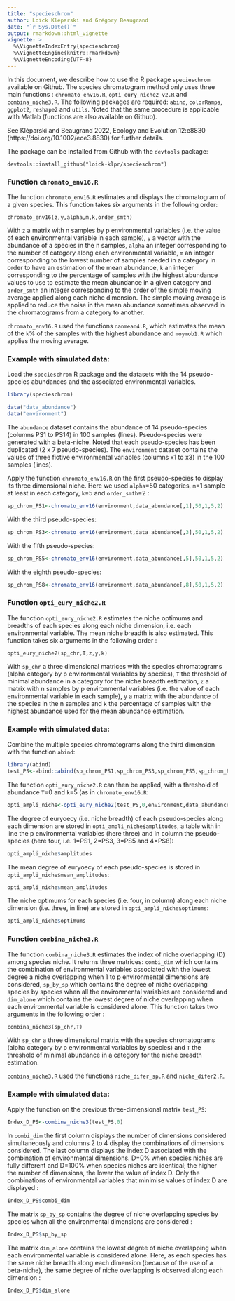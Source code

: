 ```yaml
---
title: "specieschrom"
author: Loïck Kléparski and Grégory Beaugrand
date: "`r Sys.Date()`"
output: rmarkdown::html_vignette
vignette: >
  %\VignetteIndexEntry{specieschrom}
  %\VignetteEngine{knitr::rmarkdown}
  %\VignetteEncoding{UTF-8}
---
```


In this document, we describe how to use the R package `specieschrom` available on Github. The species chromatogram method only uses three main functions : `chromato_env16.R`, `opti_eury_niche2_v2.R` and `combina_niche3.R`. The following packages are required: `abind`, `colorRamps`, `ggplot2`, `reshape2` and `utils`. Noted that the same procedure is applicable with Matlab (functions are also available on Github).

See Kléparski and Beaugrand 2022, Ecology and Evolution 12:e8830 (https://doi.org/10.1002/ece3.8830) for further details.

The package can be installed from Github with the `devtools` package:
```{}
devtools::install_github("loick-klpr/specieschrom")
```

### Function `chromato_env16.R`
The function `chromato_env16.R` estimates and displays the chromatogram of a given species. This function takes six arguments in the following order:
```{}
chromato_env16(z,y,alpha,m,k,order_smth)
```
With `z` a matrix with n samples by p environmental variables (i.e. the value of each environmental variable in each sample), `y` a vector with the abundance of a species in the n samples, `alpha` an integer corresponding to the number of category along each environmental variable, `m` an integer corresponding to the lowest number of samples needed in a category in order to have an estimation of the mean abundance, `k` an integer corresponding to the percentage of samples with the highest abundance values to use to estimate the mean abundance in a given category and `order_smth` an integer corresponding to the order of the simple moving average applied along each niche dimension. The simple moving average is applied to reduce the noise in the mean abundance sometimes observed in the chromatograms from a category to another.

`chromato_env16.R` used the functions `nanmean4.R`, which estimates the mean of the `k`% of the samples with the highest abundance and `moymob1.R` which applies the moving average.

### Example with simulated data: 
Load the `specieschrom` R package and the datasets with the 14 pseudo-species abundances and the associated environmental variables.

```r
library(specieschrom)

data("data_abundance")
data("environment")
```
The `abundance` dataset contains the abundance of 14 pseudo-species (columns PS1 to PS14) in 100 samples (lines). Pseudo-species were generated with a beta-niche. Noted that each pseudo-species has been duplicated (2 x 7 pseudo-species). The `environment` dataset contains the values of three fictive environmental variables (columns x1 to x3) in the 100 samples (lines). 

Apply the function `chromato_env16.R` on the first pseudo-species to display its three dimensional niche. Here we used `alpha`=50 categories, `m`=1 sample at least in each category, `k`=5 and `order_smth`=2 :
```r
sp_chrom_PS1<-chromato_env16(environment,data_abundance[,1],50,1,5,2)
```

With the third pseudo-species:
```r
sp_chrom_PS3<-chromato_env16(environment,data_abundance[,3],50,1,5,2)
```

With the fifth pseudo-species:
```r
sp_chrom_PS5<-chromato_env16(environment,data_abundance[,5],50,1,5,2)
```

With the eighth pseudo-species:
```r
sp_chrom_PS8<-chromato_env16(environment,data_abundance[,8],50,1,5,2)
```

### Function `opti_eury_niche2.R`
The function `opti_eury_niche2.R` estimates the niche optimums and breadths of each species along each niche dimension, i.e. each environmental variable. The mean niche breadth is also estimated. This function takes six arguments in the following order : 
```{}
opti_eury_niche2(sp_chr,T,z,y,k)
```
With `sp_chr` a three dimensional matrices with the species chromatograms (alpha category by p environmental variables by species), `T` the threshold of minimal abundance in a category for the niche breadth estimation, `z` a matrix with n samples by p environmental variables (i.e. the value of each environmental variable in each sample), `y` a matrix with the abundance of the species in the n samples and `k` the percentage of samples with the highest abundance used for the mean abundance estimation. 

### Example with simulated data: 

Combine the multiple species chromatograms along the third dimension with the function `abind`: 
```r
library(abind)
test_PS<-abind::abind(sp_chrom_PS1,sp_chrom_PS3,sp_chrom_PS5,sp_chrom_PS8,along=3)
```

The function `opti_eury_niche2.R` can then be applied, with a threshold of abundance `T`=0 and `k`=5 (as in `chromato_env16.R`:
```r
opti_ampli_niche<-opti_eury_niche2(test_PS,0,environment,data_abundance[,c(1,3,5,8)],5)

```

The degree of euryoecy (i.e. niche breadth) of each pseudo-species along each dimension are stored in `opti_ampli_niche$amplitudes`, a table with in line the p environmental variables (here three) and in column the pseudo-species (here four, i.e. 1=PS1, 2=PS3, 3=PS5 and 4=PS8):
```r
opti_ampli_niche$amplitudes
```

The mean degree of euryoecy of each pseudo-species is stored in `opti_ampli_niche$mean_amplitudes`:
```r
opti_ampli_niche$mean_amplitudes
```

The niche optimums for each species (i.e. four, in column) along each niche dimension (i.e. three, in line) are stored in `opti_ampli_niche$optimums`:
```r
opti_ampli_niche$optimums

```

### Function `combina_niche3.R`

The function `combina_niche3.R` estimates the index of niche overlapping (D) among species niche. It returns three matrices: `combi_dim` which contains the combination of environmental variables associated with the lowest degree a niche overlapping when 1 to p environmental dimensions are considered, `sp_by_sp` which contains the degree of niche overlapping species by species when all the environmental variables are considered and `dim_alone` which contains the lowest degree of niche overlapping when each environmental variable is considered alone. This function takes two arguments in the following order : 
```{}
combina_niche3(sp_chr,T)
```
With `sp_chr` a three dimensional matrix with the species chromatograms (alpha category by p environmental variables by species) and `T` the threshold of minimal abundance in a category for the niche breadth estimation.

`combina_niche3.R` used the functions `niche_difer_sp.R` and `niche_difer2.R`.

### Example with simulated data: 

Apply the function on the previous three-dimensional matrix `test_PS`:
```r
Index_D_PS<-combina_niche3(test_PS,0)
```

In `combi_dim` the first column displays the number of dimensions considered simultaneously and columns 2 to 4 display the combinations of dimensions considered. The last column displays the index D associated with the combination of environmental dimensions. D=0% when species niches are fully different and D=100% when species niches are identical; the higher the number of dimensions, the lower the value of index D. Only the combinations of environmental variables that minimise values of index D are displayed :
```r
Index_D_PS$combi_dim
```

The matrix `sp_by_sp` contains the degree of niche overlapping species by species when all the environmental dimensions are considered :
```r
Index_D_PS$sp_by_sp
```

The matrix `dim_alone` contains the lowest degree of niche overlapping when each environmental variable is considered alone. Here, as each species has the same niche breadth along each dimension (because of the use of a beta-niche), the same degree of niche overlapping is observed along each dimension :
```r
Index_D_PS$dim_alone
```

